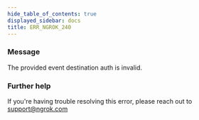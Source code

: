 ```yaml
---
hide_table_of_contents: true
displayed_sidebar: docs
title: ERR_NGROK_240
---
```


### Message

The provided event destination auth is invalid.

### Further help

If you're having trouble resolving this error, please reach out to [support@ngrok.com](mailto:support@ngrok.com?subject=Help%20with%20ERR_NGROK_240)
